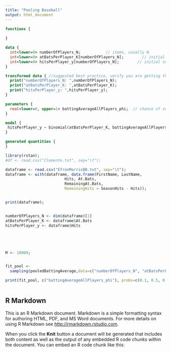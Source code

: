 ```yaml
---
title: "Pooling Baseball"
output: html_document
---
```



```stan
functions {
  
}

data { 
  int<lower=0> numberOfPlayers_N;           // items, usually N
  int<lower=0> atBatsPerPlayer_K[numberOfPlayers_N];        // initial trials, sometimes K
  int<lower=0> hitsPerPlayer_y[numberOfPlayers_N];        // initial successes, usually y
} 

transformed data { //suggested best practice, verify you are getting the data you think you are
  print("numberOfPlayers_N: ",numberOfPlayers_N);
  print("atBatsPerPlayer_K: ",atBatsPerPlayer_K);
  print("hitsPerPlayer_y: ",hitsPerPlayer_y);
} 

parameters { 
  real<lower=0, upper=1> battingAverageAllPlayers_phi;  // chance of success (pooled) 
} 

model { 
 hitsPerPlayer_y ~ binomial(atBatsPerPlayer_K, battingAverageAllPlayers_phi);  // likelihood 
}

generated quantities { 
} 

```


```r
library(rstan);
#df <- read.csv("Clemente.txt", sep="\t");

dataframe <- read.csv("EfronMorrisBB.txt", sep="\t");
dataframe <- with(dataframe, data.frame(FirstName, LastName, 
                          Hits, At.Bats, 
                          RemainingAt.Bats,
                          RemainingHits = SeasonHits - Hits));


print(dataframe);


numberOfPlayers_N <- dim(dataframe)[1]
atBatsPerPlayer_K <- dataframe$At.Bats
hitsPerPlayer_y <- dataframe$Hits





M <- 10000;


fit_pool <-
  sampling(pooledBattingAverage,data=c("numberOfPlayers_N", "atBatsPerPlayer_K", "hitsPerPlayer_y"),iter=(M/2), chains=4)

print(fit_pool, c("battingAverageAllPlayers_phi"), probs=c(0.1, 0.5, 0.9));



```

## R Markdown

This is an R Markdown document. Markdown is a simple formatting syntax for authoring HTML, PDF, and MS Word documents. For more details on using R Markdown see <http://rmarkdown.rstudio.com>.

When you click the **Knit** button a document will be generated that includes both content as well as the output of any embedded R code chunks within the document. You can embed an R code chunk like this:


